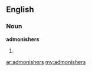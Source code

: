==English==

===Noun===
'''admonishers'''

# {{plural of|[[admonisher]]}}

[[ar:admonishers]]
[[my:admonishers]]